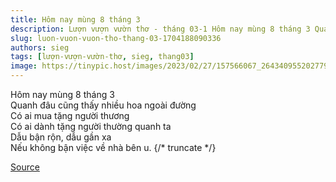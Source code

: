 ```yaml
---
title: Hôm nay mùng 8 tháng 3
description: Lượn vượn vườn thơ - tháng 03-1 Hôm nay mùng 8 tháng 3 Quanh đâu cũng thấy nhiều hoa ngoài đường
slug: luon-vuon-vuon-tho-thang-03-1704188090336
authors: sieg
tags: [lượn-vượn-vườn-thơ, sieg, thang03]
image: https://tinypic.host/images/2023/02/27/157566067_264340955202779_6808869752369012124_n.th.jpg
---
```


Hôm nay mùng 8 tháng 3\
Quanh đâu cũng thấy nhiều hoa ngoài đường\
Có ai mua tặng người thương\
Có ai dành tặng người thường quanh ta\
Dẫu bận rộn, dẫu gần xa\
Nếu không bận việc về nhà bên u.
{/* truncate */}


[Source](https://www.facebook.com/ape.poem/posts/pfbid0mvXZEyKt6f8LYZiYsx4DkBDKygt9AdMMUXChgRL7EoiAPYraZqLcR9jq3Bs7sNXnl)
